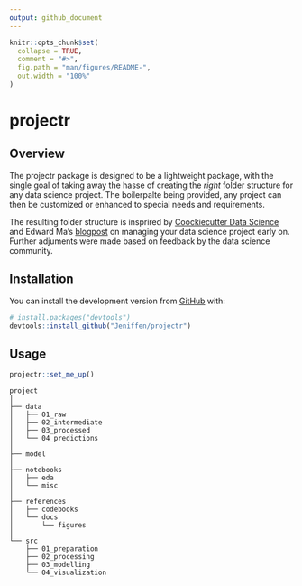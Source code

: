 ```yaml
---
output: github_document
---
```


<!-- README.md is generated from README.Rmd. Please edit that file -->

```r
knitr::opts_chunk$set(
  collapse = TRUE,
  comment = "#>",
  fig.path = "man/figures/README-",
  out.width = "100%"
)
```

# projectr

<!-- badges: start -->
<!-- badges: end -->

## Overview 

The projectr package is designed to be a lightweight package, with the single 
goal of taking away the hasse of creating the _right_ folder structure for 
any data science project. The boilerpalte being provided, any project can then 
be customized or enhanced to special needs and requirements. 

The resulting folder structure is insprired by [Coockiecutter Data Science](https://tinyurl.com/y89ay63o) 
and Edward Ma's [blogpost](https://tinyurl.com/ybghtonj) on managing your data 
science project early on. Further adjuments were made based on feedback by the 
data science community. 


## Installation

You can install the development version from [GitHub](https://github.com/) with:

``` r
# install.packages("devtools")
devtools::install_github("Jeniffen/projectr")
```
## Usage 

```r
projectr::set_me_up()
```

    project
    │
    ├── data
    │   ├── 01_raw
    │   ├── 02_intermediate
    │   ├── 03_processed
    │   └── 04_predictions 
    │   
    ├── model
    │
    ├── notebooks
    │   ├── eda
    │   └── misc
    │
    ├── references
    │   ├── codebooks
    │   └── docs
    │       └── figures
    │
    └── src
        ├── 01_preparation
        ├── 02_processing
        ├── 03_modelling
        └── 04_visualization
